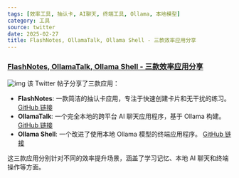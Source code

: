 ```yaml
---
tags: [效率工具, 抽认卡, AI聊天, 终端工具, Ollama, 本地模型]
category: 工具
source: twitter
date: 2025-02-27
title: FlashNotes, OllamaTalk, Ollama Shell - 三款效率应用分享
---
```


### [FlashNotes, OllamaTalk, Ollama Shell - 三款效率应用分享](https://twitter-thread.com/t/1892429104663629866)

![img](https://img.mengpeng.tech/i/2025/02/27/67bff68d96cc5.webp)
该 Twitter 帖子分享了三款应用：

-   **FlashNotes**: 一款简洁的抽认卡应用，专注于快速创建卡片和无干扰的练习。 [GitHub 链接](https://github.com/ZorroGuadaPavos/FlashNotes)
-   **OllamaTalk**: 一个完全本地的跨平台 AI 聊天应用程序，基于 Ollama 构建。 [GitHub 链接](https://github.com/shinhyo/OllamaTalk)
-   **Ollama Shell**: 一个改进了使用本地 Ollama 模型的终端应用程序。 [GitHub 链接](https://github.com/sunkencity999/ollama_shell)

这三款应用分别针对不同的效率提升场景，涵盖了学习记忆、本地 AI 聊天和终端操作等方面。
